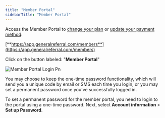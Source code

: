 ```yaml
---
title: "Member Portal"
sidebarTitle: "Member Portal"
---
```


Access the Member Portal to [change your plan](https://docs.generalreferral.com/knowledge-base/membership-management/manage-membership) or [update your payment method](https://docs.generalreferral.com/knowledge-base/membership-management/update-payment-method):

[**https://app.generalreferral.com/members**](https://app.generalreferral.com/members)

Click on the button labeled: "**Member Portal**"

![Member Portal Login Pn](/images/member-portal-login.png)

You may choose to keep the one-time password functionality, which will send you a unique code by email or SMS each time you login, or you may set a permanent password once you've successfully logged in.

To set a permanent password for the member portal, you need to login to the portal using a one-time password. Next, select **Account information** \> **Set up Password**.